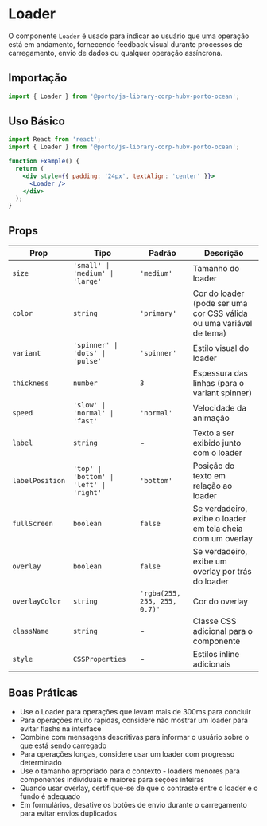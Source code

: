

<Meta title="Components/Loader" />

# Loader

O componente `Loader` é usado para indicar ao usuário que uma operação está em andamento, fornecendo feedback visual durante processos de carregamento, envio de dados ou qualquer operação assíncrona.



## Importação

```jsx
import { Loader } from '@porto/js-library-corp-hubv-porto-ocean';
```

## Uso Básico

```jsx
import React from 'react';
import { Loader } from '@porto/js-library-corp-hubv-porto-ocean';

function Example() {
  return (
    <div style={{ padding: '24px', textAlign: 'center' }}>
      <Loader />
    </div>
  );
}
```

## Props

| Prop | Tipo | Padrão | Descrição |
|------|------|--------|-----------|
| `size` | `'small' \| 'medium' \| 'large'` | `'medium'` | Tamanho do loader |
| `color` | `string` | `'primary'` | Cor do loader (pode ser uma cor CSS válida ou uma variável de tema) |
| `variant` | `'spinner' \| 'dots' \| 'pulse'` | `'spinner'` | Estilo visual do loader |
| `thickness` | `number` | `3` | Espessura das linhas (para o variant spinner) |
| `speed` | `'slow' \| 'normal' \| 'fast'` | `'normal'` | Velocidade da animação |
| `label` | `string` | - | Texto a ser exibido junto com o loader |
| `labelPosition` | `'top' \| 'bottom' \| 'left' \| 'right'` | `'bottom'` | Posição do texto em relação ao loader |
| `fullScreen` | `boolean` | `false` | Se verdadeiro, exibe o loader em tela cheia com um overlay |
| `overlay` | `boolean` | `false` | Se verdadeiro, exibe um overlay por trás do loader |
| `overlayColor` | `string` | `'rgba(255, 255, 255, 0.7)'` | Cor do overlay |
| `className` | `string` | - | Classe CSS adicional para o componente |
| `style` | `CSSProperties` | - | Estilos inline adicionais |



## Boas Práticas

- Use o Loader para operações que levam mais de 300ms para concluir
- Para operações muito rápidas, considere não mostrar um loader para evitar flashs na interface
- Combine com mensagens descritivas para informar o usuário sobre o que está sendo carregado
- Para operações longas, considere usar um loader com progresso determinado
- Use o tamanho apropriado para o contexto - loaders menores para componentes individuais e maiores para seções inteiras
- Quando usar overlay, certifique-se de que o contraste entre o loader e o fundo é adequado
- Em formulários, desative os botões de envio durante o carregamento para evitar envios duplicados
